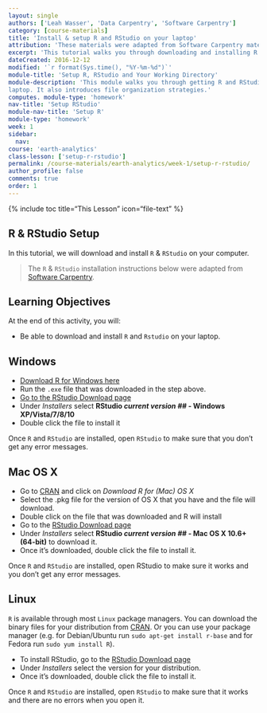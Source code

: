 ```yaml
---
layout: single
authors: ['Leah Wasser', 'Data Carpentry', 'Software Carpentry']
category: [course-materials]
title: 'Install & setup R and RStudio on your laptop'
attribution: 'These materials were adapted from Software Carpentry materials by Earth Lab.'
excerpt: 'This tutorial walks you through downloading and installing R and RStudio on your computer.'
dateCreated: 2016-12-12
modified: '`r format(Sys.time(), "%Y-%m-%d")`'
module-title: 'Setup R, RStudio and Your Working Directory'
module-description: 'This module walks you through getting R and RStudio setup on your
laptop. It also introduces file organization strategies.'
computes. module-type: 'homework'
nav-title: 'Setup RStudio'
module-nav-title: 'Setup R'
module-type: 'homework'
week: 1
sidebar:
  nav:
course: 'earth-analytics'
class-lesson: ['setup-r-rstudio']
permalink: /course-materials/earth-analytics/week-1/setup-r-rstudio/
author_profile: false
comments: true
order: 1
---
```


{% include toc title="This Lesson" icon="file-text" %}


##  R & RStudio Setup

In this tutorial, we will download and install `R` & `RStudio`
on your computer.

>The `R` & `RStudio` installation instructions below were adapted from
<a href="http://software-carpentry.org/" target="_blank"> Software Carpentry</a>.

<div class='notice--success' markdown="1">

## <i class="fa fa-graduation-cap" aria-hidden="true"></i> Learning Objectives
At the end of this activity, you will:

* Be able to download and install `R` and `Rstudio` on your laptop.

</div>

## Windows

*  <a href="http://cran.r-project.org/bin/windows/base/release.htm" target="_blank">Download R for Windows here</a>
*   Run the `.exe` file that was downloaded in the step above.
*  <a href="http://www.rstudio.com/ide/download/desktop" target="_blank">Go to the RStudio Download page</a>
*  Under *Installers* select **RStudio *current version ##* - Windows XP/Vista/7/8/10**
*  Double click the file to install it


Once `R` and `RStudio` are installed, open `RStudio` to make sure that you don't get
any error messages.

## Mac OS X


* Go to <a href="http://cran.r-project.org" target="_blank">CRAN</a> and click
on *Download R for (Mac) OS X*
* Select the .pkg file for the version of OS X that you have and the file
will download.
* Double click on the file that was downloaded and R will install
* Go to the <a href="http://www.rstudio.com/ide/download/desktop" target="_blank">RStudio Download page</a>
* Under *Installers* select <b>RStudio *current version ##* - Mac OS X 10.6+ (64-bit)</b> to download it.
* Once it's downloaded, double click the file to install it.

Once `R` and `RStudio` are installed, open RStudio to make sure it works and you
don't get any error messages.

## Linux

`R` is available through most `Linux` package managers. You can download the binary
files for your distribution from
<a href="http://cran.r-project.org/index.html" target="_blank">CRAN</a>.
Or you can use your package manager (e.g. for Debian/Ubuntu run
`sudo apt-get install r-base` and for Fedora run `sudo yum install R`).

* To install RStudio, go to the
<a href="http://www.rstudio.com/ide/download/desktop" target="_blank">RStudio Download page</a>
* Under *Installers* select the version for your distribution.
* Once it's downloaded, double click the file to install it.


Once `R` and `RStudio` are installed, open `RStudio` to make sure that it works
and there are no errors when you open it.
